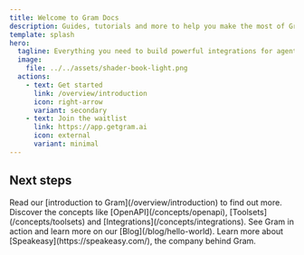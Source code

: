 ```yaml
---
title: Welcome to Gram Docs
description: Guides, tutorials and more to help you make the most of Gram, the platform for building powerful integrations for agents and LLMs.
template: splash
hero:
  tagline: Everything you need to build powerful integrations for agents and LLMs
  image:
    file: ../../assets/shader-book-light.png
  actions:
    - text: Get started
      link: /overview/introduction
      icon: right-arrow
      variant: secondary
    - text: Join the waitlist
      link: https://app.getgram.ai
      icon: external
      variant: minimal
---
```



## Next steps

<CardGrid stagger>
  <Card title="What is Gram?" icon="pencil">
    Read our [introduction to Gram](/overview/introduction) to find out more.
  </Card>
  <Card title="Gram concepts" icon="add-document">
    Discover the concepts like [OpenAPI](/concepts/openapi), [Toolsets](/concepts/toolsets) and [Integrations](/concepts/integrations).
  </Card>
  <Card title="Read our blog" icon="setting">
    See Gram in action and learn more on our [Blog](/blog/hello-world).
  </Card>
  <Card title="Discover Speakeasy" icon="open-book">
    Learn more about [Speakeasy](https://speakeasy.com/), the company behind Gram.
  </Card>
</CardGrid>
